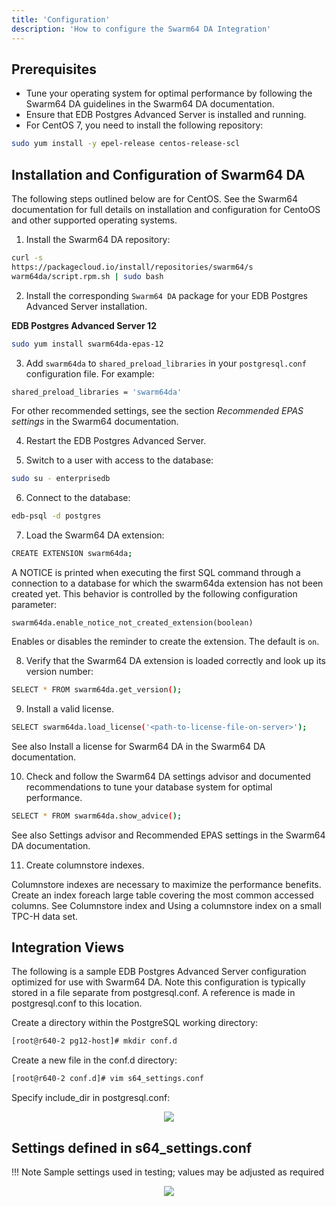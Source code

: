 ```yaml
---
title: 'Configuration'
description: 'How to configure the Swarm64 DA Integration'
---
```


## Prerequisites

- Tune your operating system for optimal performance by following the Swarm64 DA guidelines in
the Swarm64 DA documentation.
- Ensure that EDB Postgres Advanced Server is installed and running.
- For CentOS 7, you need to install the following repository:

```bash
sudo yum install -y epel-release centos-release-scl
```

## Installation and Configuration of Swarm64 DA

The following steps outlined below are for CentOS. See the Swarm64 documentation for full details on
installation and configuration for CentoOS and other supported operating systems.

1. Install the Swarm64 DA repository:

```bash
curl -s
https://packagecloud.io/install/repositories/swarm64/s
warm64da/script.rpm.sh | sudo bash
```

2. Install the corresponding `Swarm64 DA` package for your EDB Postgres Advanced Server
installation.

**EDB Postgres Advanced Server 12**

```bash
sudo yum install swarm64da-epas-12
```

3. Add `swarm64da` to `shared_preload_libraries` in your `postgresql.conf` configuration file. For example:

```bash
shared_preload_libraries = 'swarm64da'
```

For other recommended settings, see the section *Recommended EPAS settings* in the Swarm64
documentation.

4. Restart the EDB Postgres Advanced Server.

5. Switch to a user with access to the database:

```bash
sudo su - enterprisedb
```

6. Connect to the database:

```bash
edb-psql -d postgres
```

7. Load the Swarm64 DA extension:

```bash
CREATE EXTENSION swarm64da;
```

A NOTICE is printed when executing the first SQL command through a connection to a database
for which the swarm64da extension has not been created yet. This behavior is controlled by the
following configuration parameter:

`swarm64da.enable_notice_not_created_extension(boolean)`

Enables or disables the reminder to create the extension. The default is `on`.

8. Verify that the Swarm64 DA extension is loaded correctly and look up its version number:

```bash
SELECT * FROM swarm64da.get_version();
```

9. Install a valid license.

```bash
SELECT swarm64da.load_license('<path-to-license-file-on-server>');
```

See also Install a license for Swarm64 DA in the Swarm64 DA documentation.

10. Check and follow the Swarm64 DA settings advisor and documented recommendations to tune your database system for optimal performance.

```bash
SELECT * FROM swarm64da.show_advice();
```

See also Settings advisor and Recommended EPAS settings in the Swarm64 DA documentation.

11. Create columnstore indexes.

Columnstore indexes are necessary to maximize the performance benefits. Create an index foreach large table covering the most common accessed columns. See Columnstore index and Using a columnstore index on a small TPC-H data set.

## Integration Views

The following is a sample EDB Postgres Advanced Server configuration optimized for use with Swarm64
DA. Note this configuration is typically stored in a file separate from postgresql.conf. A reference is
made in postgresql.conf to this location.

Create a directory within the PostgreSQL working directory:

```bash
[root@r640-2 pg12-host]# mkdir conf.d
```

Create a new file in the conf.d directory:

```bash
[root@r640-2 conf.d]# vim s64_settings.conf
```

Specify include_dir in postgresql.conf:
<p align="center">
  <img  src="Images/SpecifyIncludeDir.png">
</p>

## Settings defined in s64_settings.conf

!!! Note
    Sample settings used in testing; values may be adjusted as required

<p align="center">
  <img  src="Images/SettingsDefinedins64.png">
</p>